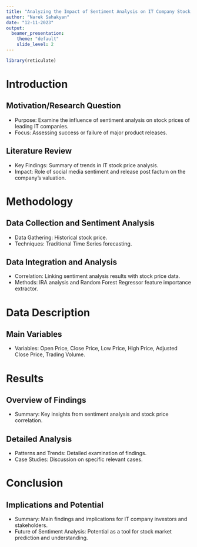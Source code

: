 ```yaml
---
title: "Analyzing the Impact of Sentiment Analysis on IT Company Stock Prices"
author: "Narek Sahakyan"
date: "12-11-2023"
output: 
  beamer_presentation:
    theme: "default"
    slide_level: 2
---
```


```r
library(reticulate)
```


# Introduction

## Motivation/Research Question

- Purpose: Examine the influence of sentiment analysis on stock prices of leading IT companies.
- Focus: Assessing success or failure of major product releases.

## Literature Review

- Key Findings: Summary of trends in IT stock price analysis.
- Impact: Role of social media sentiment and release post factum on the company's valuation.

# Methodology

## Data Collection and Sentiment Analysis

- Data Gathering: Historical stock price.
- Techniques: Traditional Time Series forecasting.

## Data Integration and Analysis

- Correlation: Linking sentiment analysis results with stock price data.
- Methods: IRA analysis and Random Forest Regressor feature importance extractor.

# Data Description

## Main Variables

- Variables: Open Price, Close Price, Low Price, High Price, Adjusted Close Price, Trading Volume.

# Results

## Overview of Findings

- Summary: Key insights from sentiment analysis and stock price correlation.

## Detailed Analysis

- Patterns and Trends: Detailed examination of findings.
- Case Studies: Discussion on specific relevant cases.

# Conclusion

## Implications and Potential

- Summary: Main findings and implications for IT company investors and stakeholders.
- Future of Sentiment Analysis: Potential as a tool for stock market prediction and understanding.

